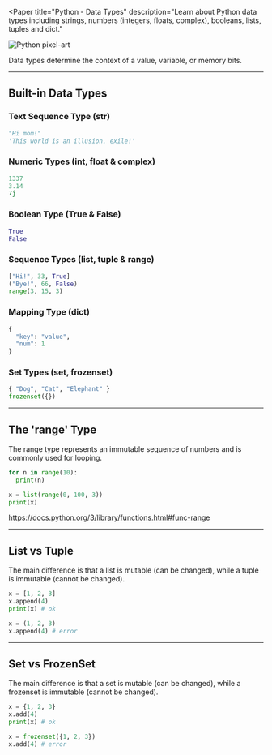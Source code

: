 
<Paper
  title="Python - Data Types"
  description="Learn about Python data types including strings, numbers (integers, floats, complex), booleans, lists, tuples and dict."
>
<Image src={Image1} alt="Python pixel-art" />

Data types determine the context of a value, variable, or memory bits.

---

## Built-in Data Types

### Text Sequence Type (str)
```python
"Hi mom!"
'This world is an illusion, exile!'
```
### Numeric Types (int, float & complex)
```python
1337
3.14
7j
```
### Boolean Type (True & False)
```python
True
False
```
### Sequence Types (list, tuple & range)
```python
["Hi!", 33, True]
("Bye!", 66, False)
range(3, 15, 3)
```

### Mapping Type (dict)
```python
{ 
  "key": "value",
  "num": 1
}
```

### Set Types (set, frozenset)
```python
{ "Dog", "Cat", "Elephant" }
frozenset({})
```

---

## The 'range' Type 

The range type represents an immutable sequence of numbers and is commonly used for looping.

```python
for n in range(10):
  print(n)
```

```python
x = list(range(0, 100, 3))
print(x)
```

https://docs.python.org/3/library/functions.html#func-range

---

## List vs Tuple

The main difference is that a list is mutable (can be changed), while a tuple is immutable (cannot be changed).

```python
x = [1, 2, 3]
x.append(4)
print(x) # ok
```

```python
x = (1, 2, 3)
x.append(4) # error
```

---

## Set vs FrozenSet

The main difference is that a set is mutable (can be changed), while a frozenset is immutable (cannot be changed).

```python
x = {1, 2, 3}
x.add(4)
print(x) # ok
```

```python
x = frozenset({1, 2, 3})
x.add(4) # error
```

</Paper>
